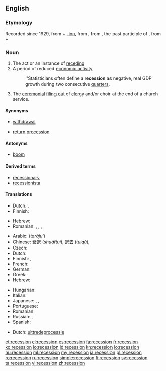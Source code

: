 ==English==
{{wikipedia}}

===Etymology===
Recorded since 1929, from {{term|recess}} + [[-ion]], from {{etyl|la}} {{term|recessus||a going back, retreat|lang=la}}, from {{term|recessum}}, the past participle of {{term|recedere||to recede}}, from {{term|re-||back}} + {{term|cedere||to go}}

===Noun===
{{en-noun}}

# The act or an instance of [[receding]]
# A period of reduced [[economic activity]]
#: ''Statisticians often define a '''recession''' as negative, real GDP growth during two consecutive [[quarter]]s.
# The [[ceremonial]] [[file out|filing out]] of [[clergy]] and/or choir at the end of a church service.

====Synonyms====
* {{qualifier|receding}} [[withdrawal]]
* {{qualifier|ceremonial}} [[return procession]]

====Antonyms====
* {{sense|period of reduced economic activity}} [[boom]]

====Derived terms====
* [[recessionary]]
* [[recessionista]]

====Translations====
{{trans-top|act or an instance of receding}}
* Dutch: {{t-|nl|terugtrekking}}, {{t+|nl|terugtocht}}
* Finnish: {{t-|fi|taantuminen}}
{{trans-mid}}
* Hebrew: {{t-|he|נסיגה|f|tr=nesigá}}
* Romanian: {{t+|ro|retragere|f}}, {{t-|ro|recesiune}}, {{t-|ro|recesie|f}}, {{t-|ro|îndepărtare}}
{{trans-bottom}}

{{trans-top|a period of reduced economic activity}}
* Arabic: {{Arab|[[تراجع]]}} (''tarājuʻ'')
* Chinese: [[衰退]] (''shuāituì''), [[退去]] (''tuìqù''), {{t|cmn|经济萧条|sc=Hani}}
* Czech: {{t-|cs|recese|f}}
* Dutch: {{t+|nl|recessie}}
* Finnish: {{t+|fi|taantuma}}, {{t-|fi|laskusuhdanne}}
* French: {{t+|fr|récession|f}}
* German: {{t+|de|Rezession|f}}
* Greek: {{t+|el|ύφεση|f|tr=''ýfesi''}}
* Hebrew: {{t-|he|מיתון|m|tr=mitún}}
{{trans-mid}}
* Hungarian: {{t+|hu|recesszió}}
* Italian: {{t+|it|recessione|f}}
* Japanese: {{t+|ja|不況|tr=[[ふきょう]], ''fukyō''}}, {{t-|ja|退去|tr=[[たいきょ]], ''taikyo''}}, {{t-|ja|衰退|tr=[[すいたい]], ''suitai''}}
* Portuguese: {{t+|pt|recessão|f}}
* Romanian: {{t-|ro|recesiune|f}}
* Russian: {{t+|ru|спад|m|tr=''spad''}}, {{t+|ru|рецессия|f|tr=''retséssijia''}}
* Spanish: {{t+|es|recesión|f}}
{{trans-bottom}}

{{trans-top|ceremonial filing out of clergy and/or choir at the end of a church service}}
* Dutch: [[uittredeprocessie]]
{{trans-mid}}
{{trans-bottom}}

[[et:recession]]
[[el:recession]]
[[es:recession]]
[[fa:recession]]
[[fr:recession]]
[[ko:recession]]
[[io:recession]]
[[id:recession]]
[[kn:recession]]
[[lo:recession]]
[[hu:recession]]
[[ml:recession]]
[[my:recession]]
[[ja:recession]]
[[pl:recession]]
[[ro:recession]]
[[ru:recession]]
[[simple:recession]]
[[fi:recession]]
[[sv:recession]]
[[ta:recession]]
[[vi:recession]]
[[zh:recession]]